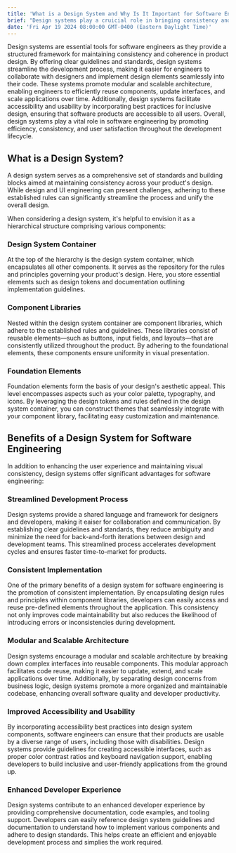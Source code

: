 ```yaml
---
title: 'What is a Design System and Why Is It Important for Software Engineering'
brief: "Design systems play a cruicial role in bringing consistency and cohesion to your product, especially for software engineering, by improving developement efficiency, ensuring uniformity, supoorting modular structure, and enhancing accessibility, and usability"
date: 'Fri Apr 19 2024 08:00:00 GMT-0400 (Eastern Daylight Time)'
---
```


Design systems are essential tools for software engineers as they provide a structured framework for maintaining consistency and coherence in product design. By offering clear guidelines and standards, design systems streamline the development process, making it easier for engineers to collaborate with designers and implement design elements seamlessly into their code. These systems promote modular and scalable architecture, enabling engineers to efficiently reuse components, update interfaces, and scale applications over time. Additionally, design systems facilitate accessibility and usability by incorporating best practices for inclusive design, ensuring that software products are accessible to all users. Overall, design systems play a vital role in software engineering by promoting efficiency, consistency, and user satisfaction throughout the development lifecycle.

## What is a Design System?

A design system serves as a comprehensive set of standards and building blocks aimed at maintaining consistency across your product's design. While design and UI engineering can present challenges, adhering to these established rules can significantly streamline the process and unify the overall design.

When considering a design system, it's helpful to envision it as a hierarchical structure comprising various components:

### Design System Container

At the top of the hierarchy is the design system container, which encapsulates all other components. It serves as the repository for the rules and principles governing your product's design. Here, you store essential elements such as design tokens and documentation outlining implementation guidelines.

### Component Libraries

Nested within the design system container are component libraries, which adhere to the established rules and guidelines. These libraries consist of reusable elements—such as buttons, input fields, and layouts—that are consistently utilized throughout the product. By adhering to the foundational elements, these components ensure uniformity in visual presentation.

### Foundation Elements

Foundation elements form the basis of your design's aesthetic appeal. This level encompasses aspects such as your color palette, typography, and icons. By leveraging the design tokens and rules defined in the design system container, you can construct themes that seamlessly integrate with your component library, facilitating easy customization and maintenance.

## Benefits of a Design System for Software Engineering

In addition to enhancing the user experience and maintaining visual consistency, design systems offer significant advantages for software engineering:

### Streamlined Development Process

Design systems provide a shared language and framework for designers and developers, making it eaiser for collaboration and communication. By establishing clear guidelines and standards, they reduce ambiguity and minimize the need for back-and-forth iterations between design and development teams. This streamlined process accelerates development cycles and ensures faster time-to-market for products.

### Consistent Implementation

One of the primary benefits of a design system for software engineering is the promotion of consistent implementation. By encapsulating design rules and principles within component libraries, developers can easily access and reuse pre-defined elements throughout the application. This consistency not only improves code maintainability but also reduces the likelihood of introducing errors or inconsistencies during development.

### Modular and Scalable Architecture

Design systems encourage a modular and scalable architecture by breaking down complex interfaces into reusable components. This modular approach facilitates code reuse, making it easier to update, extend, and scale applications over time. Additionally, by separating design concerns from business logic, design systems promote a more organized and maintainable codebase, enhancing overall software quality and developer productivity.

### Improved Accessibility and Usability

By incorporating accessibility best practices into design system components, software engineers can ensure that their products are usable by a diverse range of users, including those with disabilities. Design systems provide guidelines for creating accessible interfaces, such as proper color contrast ratios and keyboard navigation support, enabling developers to build inclusive and user-friendly applications from the ground up.

### Enhanced Developer Experience

Design systems contribute to an enhanced developer experience by providing comprehensive documentation, code examples, and tooling support. Developers can easily reference design system guidelines and documentation to understand how to implement various components and adhere to design standards. This helps create an efficient and enjoyable development process and simplies the work required.







